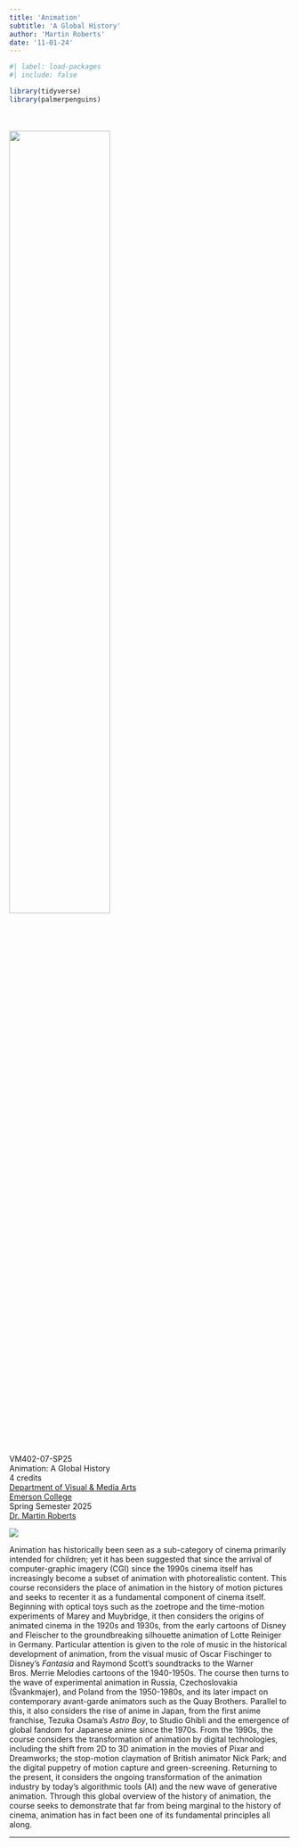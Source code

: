 ```yaml
---
title: 'Animation'
subtitle: 'A Global History'
author: 'Martin Roberts'
date: '11-01-24'
---
```


```r
#| label: load-packages
#| include: false

library(tidyverse)
library(palmerpenguins)
```

::: column-margin
<br><br>
![](img/CollegeLockupStacked.jpg){width="60%"} <br><br><br> VM402-07-SP25\
Animation: A Global History\
4 credits\
[Department of Visual & Media Arts](https://emerson.edu/academics/academic-departments/visual-media-arts)\
[Emerson College](https://emerson.edu/)\
Spring Semester 2025\
[Dr. Martin Roberts](http://mroberts.emerson.build/)\
:::

![](img/astroboy.webp)

Animation has historically been seen as a sub-category of cinema primarily intended for children; yet it has been suggested that since the arrival of computer-graphic imagery (CGI) since the 1990s cinema itself has increasingly become a subset of animation with photorealistic content. This course reconsiders the place of animation in the history of motion pictures and seeks to recenter it as a fundamental component of cinema itself. Beginning with optical toys such as the zoetrope and the time-motion experiments of Marey and Muybridge, it then considers the origins of animated cinema in the 1920s and 1930s, from the early cartoons of Disney and Fleischer to the groundbreaking silhouette animation of Lotte Reiniger in Germany. Particular attention is given to the role of music in the historical development of animation, from the visual music of Oscar Fischinger to Disney’s *Fantasia* and Raymond Scott’s soundtracks to the Warner Bros. Merrie Melodies cartoons of the 1940-1950s. The course then turns to the wave of experimental animation in Russia, Czechoslovakia (Švankmajer), and Poland from the 1950-1980s, and its later impact on contemporary avant-garde animators such as the Quay Brothers. Parallel to this, it also considers the rise of anime in Japan, from the first anime franchise, Tezuka Osama’s *Astro Boy*, to Studio Ghibli and the emergence of global fandom for Japanese anime since the 1970s. From the 1990s, the course considers the transformation of animation by digital technologies, including the shift from 2D to 3D animation in the movies of Pixar and Dreamworks; the stop-motion claymation of British animator Nick Park; and the digital puppetry of motion capture and green-screening. Returning to the present, it considers the ongoing transformation of the animation industry by today’s algorithmic tools (AI) and the new wave of generative animation. Through this global overview of the history of animation, the course seeks to demonstrate that far from being marginal to the history of cinema, animation has in fact been one of its fundamental principles all along.

------------------------------------------------------------------------
